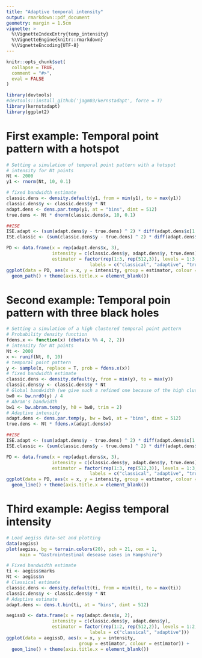 ```yaml
---
title: "Adaptive temporal intensity"
output: rmarkdown::pdf_document
geometry: margin = 1.5cm
vignette: >
  %\VignetteIndexEntry{temp_intensity}
  %\VignetteEngine{knitr::rmarkdown}
  %\VignetteEncoding{UTF-8}
---
```


```r
knitr::opts_chunk$set(
  collapse = TRUE,
  comment = "#>",
  eval = FALSE
)
```

```r
library(devtools)
#devtools::install_github('jagm03/kernstadapt', force = T)
library(kernstadapt)
library(ggplot2)
```

# First example: Temporal point pattern with a hotspot

```r
# Setting a simulation of temporal point pattern with a hotspot
# intensity for Nt points
Nt <- 2000
y1 <- rnorm(Nt, 10, 0.1)

# fixed bandwidth estimate
classic.dens <- density.default(y1, from = min(y1), to = max(y1))
classic.dens$y <- classic.dens$y * Nt
adapt.dens <- dens.par.temp(y1, at = "bins", dimt = 512)
true.dens <- Nt * dnorm(classic.dens$x, 10, 0.1)

##ISE
ISE.adapt <- (sum(adapt.dens$y - true.dens) ^ 2) * diff(adapt.dens$x[1:2])
ISE.classic <- (sum(classic.dens$y - true.dens) ^ 2) * diff(adapt.dens$x[1:2])

PD <- data.frame(x = rep(adapt.dens$x, 3),
                 intensity = c(classic.dens$y, adapt.dens$y, true.dens),
                 estimator = factor(rep(1:3, rep(512,3)), levels = 1:3, 
                               labels = c("classical", "adaptive", "true")))
ggplot(data = PD, aes(x = x, y = intensity, group = estimator, colour = estimator)) + 
  geom_path() + theme(axis.title.x = element_blank())
```

# Second example: Temporal poin pattern with three black holes

```r
# Setting a simulation of a high clustered temporal point pattern
# Probability density function
fdens.x <- function(x) (dbeta(x %% 4, 2, 2))
# intensity for Nt points
Nt <- 2000
x <- runif(Nt, 0, 10)
# temporal point pattern
y <- sample(x, replace = T, prob = fdens.x(x))
# fixed bandwidth estimate
classic.dens <- density.default(y, from = min(y), to = max(y))
classic.dens$y <- classic.dens$y * Nt
# Global bandwidth (we give such a refined one because of the high clustering)
bw0 <- bw.nrd0(y) / 4
# Abram's bandwidth
bw1 <- bw.abram.temp(y, h0 = bw0, trim = 2)
# Adaptive intensity
adapt.dens <- dens.par.temp(y, bw = bw1, at = "bins", dimt = 512)
true.dens <- Nt * fdens.x(adapt.dens$x)

##ISE
ISE.adapt <- (sum(adapt.dens$y - true.dens) ^ 2) * diff(adapt.dens$x[1:2])
ISE.classic <- (sum(classic.dens$y - true.dens) ^ 2) * diff(adapt.dens$x[1:2])

PD <- data.frame(x = rep(adapt.dens$x, 3),
                 intensity = c(classic.dens$y, adapt.dens$y, true.dens),
                 estimator = factor(rep(1:3, rep(512,3)), levels = 1:3, 
                               labels = c("classical", "adaptive", "true")))
ggplot(data = PD, aes(x = x, y = intensity, group = estimator, colour = estimator)) + 
  geom_line() + theme(axis.title.x = element_blank())
```

# Third example: Aegiss temporal intensity

```r
# Load aegiss data-set and plotting
data(aegiss)
plot(aegiss, bg = terrain.colors(20), pch = 21, cex = 1, 
     main = "Gastrointestinal desease cases in Hampshire")
```

```r
# Fixed bandwidth estimate
ti <- aegiss$marks
Nt <- aegiss$n
# Classical estimate
classic.dens <- density.default(ti, from = min(ti), to = max(ti))
classic.dens$y <- classic.dens$y * Nt
# Adaptive estimate
adapt.dens <- dens.t.bin(ti, at = "bins", dimt = 512)

aegissD <- data.frame(x = rep(adapt.dens$x, 2),
                 intensity = c(classic.dens$y, adapt.dens$y),
                 estimator = factor(rep(1:2, rep(512,2)), levels = 1:2, 
                               labels = c("classical", "adaptive")))
ggplot(data = aegissD, aes(x = x, y = intensity, 
                           group = estimator, colour = estimator)) + 
  geom_line() + theme(axis.title.x = element_blank())
```
